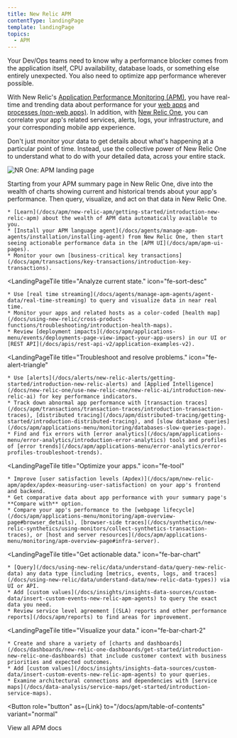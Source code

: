 ```yaml
---
title: New Relic APM
contentType: landingPage
template: landingPage
topics:
  - APM
---
```



Your Dev/Ops teams need to know why a performance blocker comes from the application itself, CPU availability, database loads, or something else entirely unexpected. You also need to optimize app performance wherever possible.

With New Relic's [Application Performance Monitoring (APM)](/docs/apm/new-relic-apm/getting-started/introduction-new-relic-apm), you have real-time and trending data about performance for your [web apps](/docs/apm/transactions/intro-transactions/transactions-new-relic-apm) and [processes (non-web apps)](/docs/apm/transactions/intro-transactions/monitor-background-processes-other-non-web-transactions). In addition, with [New Relic One](/docs/new-relic-one/use-new-relic-one/get-started/introduction-new-relic-one), you can correlate your app's related services, alerts, logs, your infrastructure, and your corresponding mobile app experience.

Don't just monitor your data to get details about what's happening at a particular point of time. Instead, use the collective power of New Relic One to understand what to do with your detailed data, across your entire stack.

![NR One: APM landing page](./images/nrone-apm-landing-073120.png "NR One: APM landing page")

Starting from your APM summary page in New Relic One, dive into the wealth of charts showing current and historical trends about your app's performance. Then query, visualize, and act on that data in New Relic One.

<LandingPageTileGrid>
  <LandingPageTile
    title="Get started."
    icon="fe-check-square"
  >


    * [Learn](/docs/apm/new-relic-apm/getting-started/introduction-new-relic-apm) about the wealth of APM data automatically available to you.
    * [Install your APM language agent](/docs/agents/manage-apm-agents/installation/installing-agent) from New Relic One, then start seeing actionable performance data in the [APM UI](/docs/apm/apm-ui-pages).
    * Monitor your own [business-critical key transactions](/docs/apm/transactions/key-transactions/introduction-key-transactions).
  </LandingPageTile>

  <LandingPageTile
    title="Analyze current state."
    icon="fe-sort-desc"
  >


    * Use [real time streaming](/docs/agents/manage-apm-agents/agent-data/real-time-streaming) to query and visualize data in near real time.
    * Monitor your apps and related hosts as a color-coded [health map](/docs/using-new-relic/cross-product-functions/troubleshooting/introduction-health-maps).
    * Review [deployment impacts](/docs/apm/applications-menu/events/deployments-page-view-impact-your-app-users) in our UI or [REST API](/docs/apis/rest-api-v2/application-examples-v2).
  </LandingPageTile>

  <LandingPageTile
    title="Troubleshoot and resolve problems."
    icon="fe-alert-triangle"
  >


    * Use [alerts](/docs/alerts/new-relic-alerts/getting-started/introduction-new-relic-alerts) and [Applied Intelligence](/docs/new-relic-one/use-new-relic-one/new-relic-ai/introduction-new-relic-ai) for key performance indicators.
    * Track down abnormal app performance with [transaction traces](/docs/apm/transactions/transaction-traces/introduction-transaction-traces), [distributed tracing](/docs/apm/distributed-tracing/getting-started/introduction-distributed-tracing), and [slow database queries](/docs/apm/applications-menu/monitoring/databases-slow-queries-page).
    * Find and fix errors with [error analytics](/docs/apm/applications-menu/error-analytics/introduction-error-analytics) tools and profiles of [error trends](/docs/apm/applications-menu/error-analytics/error-profiles-troubleshoot-trends).
  </LandingPageTile>

  <LandingPageTile
    title="Optimize your apps."
    icon="fe-tool"
  >


    * Improve [user satisfaction levels (Apdex)](/docs/apm/new-relic-apm/apdex/apdex-measuring-user-satisfaction) on your app's frontend and backend.
    * Get comparative data about app performance with your summary page's **Compare with** option.
    * Compare your app's performance to the [webpage lifecycle](/docs/apm/applications-menu/monitoring/apm-overview-page#browser_details), [browser-side traces](/docs/synthetics/new-relic-synthetics/using-monitors/collect-synthetics-transaction-traces), or [host and server resources](/docs/apm/applications-menu/monitoring/apm-overview-page#infra-server).
  </LandingPageTile>

  <LandingPageTile
    title="Get actionable data."
    icon="fe-bar-chart"
  >


    * [Query](/docs/using-new-relic/data/understand-data/query-new-relic-data) any data type (including [metrics, events, logs, and traces](/docs/using-new-relic/data/understand-data/new-relic-data-types)) via UI or API.
    * Add [custom values](/docs/insights/insights-data-sources/custom-data/insert-custom-events-new-relic-apm-agents) to query the exact data you need.
    * Review service level agreement [(SLA) reports and other performance reports](/docs/apm/reports) to find areas for improvement.
  </LandingPageTile>

  <LandingPageTile
    title="Visualize your data."
    icon="fe-bar-chart-2"
  >


    * Create and share a variety of [charts and dashboards](/docs/dashboards/new-relic-one-dashboards/get-started/introduction-new-relic-one-dashboards) that include customer context with business priorities and expected outcomes.
    * Add [custom values](/docs/insights/insights-data-sources/custom-data/insert-custom-events-new-relic-apm-agents) to your queries.
    * Examine architectural connections and dependencies with [service maps](/docs/data-analysis/service-maps/get-started/introduction-service-maps).
  </LandingPageTile>
</LandingPageTileGrid>

<Button
  role="button"
  as={Link}
  to="/docs/apm/table-of-contents"
  variant="normal"
>
  View all APM docs
</Button>
